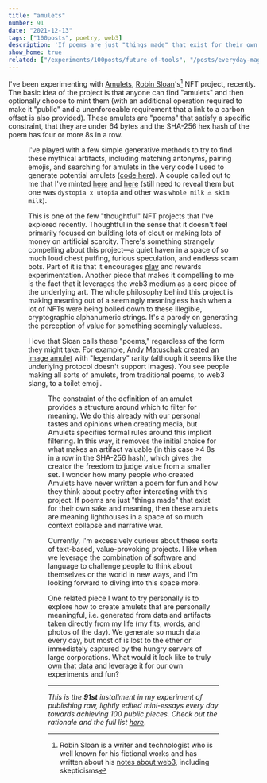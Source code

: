 ```yaml
---
title: "amulets"
number: 91
date: "2021-12-13"
tags: ["100posts", poetry, web3]
description: 'If poems are just "things made" that exist for their own sake and meaning, then these amulets are meaning lighthouses in a space of so much context collapse and narrative war.'
show_home: true
related: ["/experiments/100posts/future-of-tools", "/posts/everyday-magic"]
---
```



I've been experimenting with [Amulets](https://text.bargains/amulet/), [Robin Sloan](https://www.robinsloan.com/)'s[^1] NFT project, recently. The basic idea of the project is that anyone can find "amulets" and then optionally choose to mint them (with an additional operation required to make it "public" and a unenforceable requirement that a link to a carbon offset is also provided). These amulets are "poems" that satisfy a specific constraint, that they are under 64 bytes and the SHA-256 hex hash of the poem has four or more 8s in a row.

<Figure src={amulet} />

I've played with a few simple generative methods to try to find these mythical artifacts, including matching antonyms, pairing emojis, and searching for amulets in the very code I used to generate potential amulets ([code here](https://github.com/spencerc99/amulet-generator)). A couple called out to me that I've minted [here](https://opensea.io/assets/0x2a2127753653f6210d26f5b470738bf13b73423d/47232614580438978530007845431056473875290305463272078335171762529974128416684) and [here](https://opensea.io/assets/0x2a2127753653f6210d26f5b470738bf13b73423d/114961935544821360468780502757959824441268491845104758778953342517860250386706) (still need to reveal them but one was `dystopia x utopia` and other was `whole milk ⚖️ skim milk`).

This is one of the few "thoughtful" NFT projects that I've explored recently. Thoughtful in the sense that it doesn't feel primarily focused on building lots of clout or making lots of money on artificial scarcity. There's something strangely compelling about this project—a quiet haven in a space of so much loud chest puffing, furious speculation, and endless scam bots. Part of it is that it encourages [play](/posts/everyday-magic) and rewards experimentation. Another piece that makes it compelling to me is the fact that it leverages the web3 medium as a core piece of the underlying art. The whole philosophy behind this project is making meaning out of a seemingly meaningless hash when a lot of NFTs were being boiled down to these illegible, cryptographic alphanumeric strings. It's a parody on generating the perception of value for something seemingly valueless.

I love that Sloan calls these "poems," regardless of the form they might take. For example, [Andy Matuschak created an image amulet](https://twitter.com/andy_matuschak/status/1436122767917666304?s=20) with "legendary" rarity (although it seems like the underlying protocol doesn't support images). You see people making all sorts of amulets, from traditional poems, to web3 slang, to a toilet emoji.

<Figure
  src={poem}
  caption="*from [what is a poem?](https://www.theatlantic.com/entertainment/archive/2013/11/what-is-a-poem/281835/)*"
/>

The constraint of the definition of an amulet provides a structure around which to filter for meaning. We do this already with our personal tastes and opinions when creating media, but Amulets specifies formal rules around this implicit filtering. In this way, it removes the initial choice for what makes an artifact valuable (in this case >4 8s in a row in the SHA-256 hash), which gives the creator the freedom to judge value from a smaller set. I wonder how many people who created Amulets have never written a poem for fun and how they think about poetry after interacting with this project. If poems are just "things made" that exist for their own sake and meaning, then these amulets are meaning lighthouses in a space of so much context collapse and narrative war.

Currently, I'm excessively curious about these sorts of text-based, value-provoking projects. I like when we leverage the combination of software and language to challenge people to think about themselves or the world in new ways, and I'm looking forward to diving into this space more.

One related piece I want to try personally is to explore how to create amulets that are personally meaningful, i.e. generated from data and artifacts taken directly from my life (my fits, words, and photos of the day). We generate so much data every day, but most of is lost to the ether or immediately captured by the hungry servers of large corporations. What would it look like to truly [own that data](/experiments/100posts/future-of-tools) and leverage it for our own experiments and fun?

[^1]: Robin Sloan is a writer and technologist who is well known for his fictional works and has written about his [notes about web3](https://www.robinsloan.com/archive/notes-on-web3/), including skepticisms

---

_This is the **91st** installment in my experiment of publishing raw, lightly edited mini-essays every day towards achieving 100 public pieces. Check out the rationale and the full list [here](/experiments/100posts/)_.
